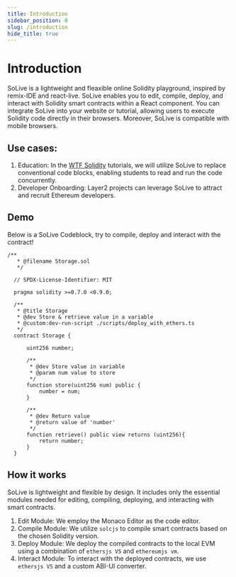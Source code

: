 ```yaml
---
title: Introduction
sidebar_position: 0
slug: /introduction
hide_title: true
---
```


# Introduction
SoLive is a lightweight and fleaxible online Solidity playground, inspired by remix-IDE and react-live. SoLive enables you to edit, compile, deploy, and interact with Solidity smart contracts within a React component. You can integrate SoLive into your website or tutorial, allowing users to execute Solidity code directly in their browsers. Moreover, SoLive is compatible with mobile browsers.

## Use cases:
1. Education: In the [WTF Solidity](https://github.com/AmazingAng/WTF-Solidity) tutorials, we will utilize SoLive to replace conventional code blocks, enabling students to read and run the code concurrently.
2. Developer Onboarding: Layer2 projects can leverage SoLive to attract and recruit Ethereum developers.

## Demo

Below is a SoLive Codeblock, try to compile, deploy and interact with the contract!

```solidity solive height="500px" consoleDefaultVisible="true" deployDefaultVisible="true"
/**
   * @filename Storage.sol
   */

  // SPDX-License-Identifier: MIT

  pragma solidity >=0.7.0 <0.9.0;

  /**
   * @title Storage
   * @dev Store & retrieve value in a variable
   * @custom:dev-run-script ./scripts/deploy_with_ethers.ts
   */
  contract Storage {

      uint256 number;

      /**
       * @dev Store value in variable
       * @param num value to store
       */
      function store(uint256 num) public {
          number = num;
      }

      /**
       * @dev Return value
       * @return value of 'number'
       */
      function retrieve() public view returns (uint256){
          return number;
      }
  }
```

## How it works
SoLive is lightweight and flexible by design. It includes only the essential modules needed for editing, compiling, deploying, and interacting with smart contracts.
1. Edit Module: We employ the Monaco Editor as the code editor.
2. Compile Module: We utilize `solcjs` to compile smart contracts based on the chosen Solidity version.
3. Deploy Module: We deploy the compiled contracts to the local EVM using a combination of `ethersjs V5` and `ethereumjs vm`.
4. Interact Module: To interact with the deployed contracts, we use `ethersjs V5` and a custom ABI-UI converter.